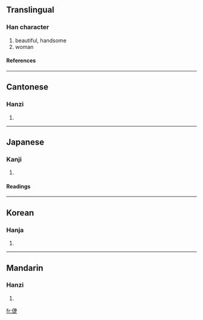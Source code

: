 ==Translingual==
===Han character===
{{Han char|rad=人|as=08|sn=10|four=1528<sub>1</sub>|canj=人十中人 (OJLO)}}
# beautiful, handsome
# woman
====References====
{{Han ref|kx=0108.130|dkj=00784|dj=0231.030|hdz=10173.030|uh=5022|ud=20514|bh=D0CC|bd=53452}}
----
==Cantonese==
===Hanzi===
{{yue-hanzi|jyut=|y=jip3}}
# {{defn|Cantonese}}
----
==Japanese==
===Kanji===
{{ja-kanji|grade=|rs=人08}}
# {{defn|Japanese}}
====Readings====
{{ja-readings|on=[[しょう]] (shō)|kun=[[さとい]] (satoi), [[すこやか]] (sukoyaka), [[はやい]] (hayai), [[つぐそしる]] (tsugusoshiru)}}
----
==Korean==
===Hanja===
{{ko-hanja|hangeul=첩|rv=cheop|mr=ch'ŏp}}
# {{defn|Korean}}
----
==Mandarin==
===Hanzi===
{{cmn-hanzi|pin=[[jié]] (jie2), [[páng]] (pang2)|wg=chieh<sup>2</sup>, p'ang<sup>2</sup>}}
# {{defn|Mandarin}}

[[fr:倢]]